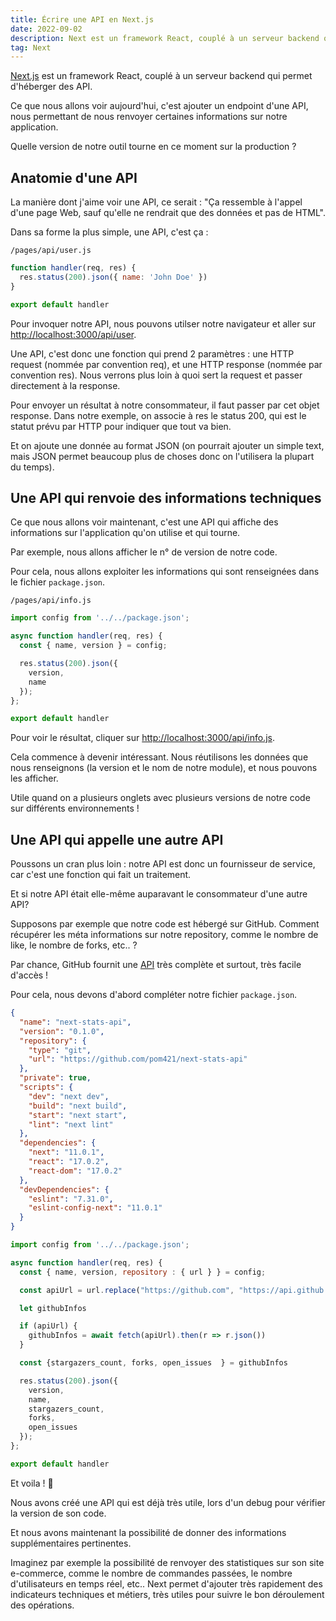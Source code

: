 ```yaml
---
title: Écrire une API en Next.js
date: 2022-09-02
description: Next est un framework React, couplé à un serveur backend qui permet d\'héberger des API.
tag: Next
---
```


[Next.js](https://nextjs.org/) est un framework React, couplé à un serveur backend qui permet d'héberger des API.

Ce que nous allons voir aujourd'hui, c'est ajouter un endpoint d'une API, nous permettant de nous renvoyer certaines informations sur notre application.

Quelle version de notre outil tourne en ce moment sur la production ?

## Anatomie d'une API

<p>La manière dont j'aime voir une API, ce serait : "Ça ressemble à l'appel d'une page Web, sauf qu'elle ne rendrait que des données et pas de HTML".</p>

Dans sa forme la plus simple, une API, c'est ça :

`/pages/api/user.js`

```js
function handler(req, res) {
  res.status(200).json({ name: 'John Doe' })
}

export default handler
```


Pour invoquer notre API, nous pouvons utilser notre navigateur et aller sur [http://localhost:3000/api/user](http://localhost:3000/api/user).

Une API, c'est donc une fonction qui prend 2 paramètres : une HTTP request (nommée par convention req), et une HTTP response (nommée par convention res).
Nous verrons plus loin à quoi sert la request et passer directement à la response.

Pour envoyer un résultat à notre consommateur, il faut passer par cet objet response.
Dans notre exemple, on associe à res le status 200, qui est le statut prévu par HTTP pour indiquer que tout va bien.

Et on ajoute une donnée au format JSON (on pourrait ajouter un simple text, mais JSON permet beaucoup plus de choses donc on l'utilisera la plupart du temps).

## Une API qui renvoie des informations techniques

Ce que nous allons voir maintenant, c'est une API qui affiche des informations sur l'application qu'on utilise et qui tourne.

Par exemple, nous allons afficher le n° de version de notre code.

Pour cela, nous allons exploiter les informations qui sont renseignées dans le fichier `package.json`.

`/pages/api/info.js`

```js
import config from '../../package.json';

async function handler(req, res) {
  const { name, version } = config;

  res.status(200).json({
    version,
    name
  });
};

export default handler
```

Pour voir le résultat, cliquer sur [http://localhost:3000/api/info.js](http://localhost:3000/api/info.js).

Cela commence à devenir intéressant.
Nous réutilisons les données que nous renseignons (la version et le nom de notre module), et nous pouvons les afficher.

Utile quand on a plusieurs onglets avec plusieurs versions de notre code sur différents environnements !

## Une API qui appelle une autre API

Poussons un cran plus loin : notre API est donc un fournisseur de service, car c'est une fonction qui fait un traitement.

Et si notre API était elle-même auparavant le consommateur d'une autre API?

Supposons par exemple que notre code est hébergé sur GitHub.
Comment récupérer les méta informations sur notre repository, comme le nombre de like, le nombre de forks, etc.. ?

Par chance, GitHub fournit une [API](https://docs.github.com/en/rest) très complète et surtout, très facile d'accès !

Pour cela, nous devons d'abord compléter notre fichier `package.json`.

```json
{
  "name": "next-stats-api",
  "version": "0.1.0",
  "repository": {
    "type": "git",
    "url": "https://github.com/pom421/next-stats-api"
  },
  "private": true,
  "scripts": {
    "dev": "next dev",
    "build": "next build",
    "start": "next start",
    "lint": "next lint"
  },
  "dependencies": {
    "next": "11.0.1",
    "react": "17.0.2",
    "react-dom": "17.0.2"
  },
  "devDependencies": {
    "eslint": "7.31.0",
    "eslint-config-next": "11.0.1"
  }
}
```

```js
import config from '../../package.json';

async function handler(req, res) {
  const { name, version, repository : { url } } = config;

  const apiUrl = url.replace("https://github.com", "https://api.github.com/repos")

  let githubInfos

  if (apiUrl) {
    githubInfos = await fetch(apiUrl).then(r => r.json())
  }

  const {stargazers_count, forks, open_issues  } = githubInfos

  res.status(200).json({
    version,
    name,
    stargazers_count,
    forks,
    open_issues
  });
};

export default handler
```

Et voila ! 🎉

Nous avons créé une API qui est déjà très utile, lors d'un debug pour vérifier la version de son code.

Et nous avons maintenant la possibilité de donner des informations supplémentaires pertinentes.

Imaginez par exemple la possibilité de renvoyer des statistiques sur son site e-commerce, comme le nombre de commandes passées, le nombre d'utilisateurs en temps réel, etc.. Next permet d'ajouter très rapidement des indicateurs techniques et métiers, très utiles pour suivre le bon déroulement des opérations.